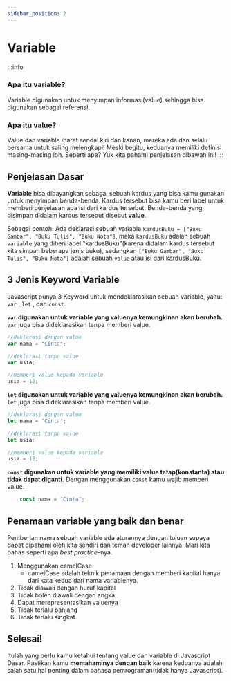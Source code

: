 ```yaml
---
sidebar_position: 2
---
```



# Variable

:::info

### Apa itu variable?

Variable digunakan untuk menyimpan informasi(value) sehingga bisa digunakan sebagai referensi.

### Apa itu value?

Value dan variable ibarat sendal kiri dan kanan, mereka ada dan selalu <BeautySentence>bersama</BeautySentence> untuk saling melengkapi! Meski begitu, keduanya memiliki definisi masing-masing loh. Seperti apa? Yuk kita pahami penjelasan dibawah ini!
:::

## Penjelasan Dasar

**Variable** bisa dibayangkan sebagai sebuah kardus yang bisa kamu gunakan untuk menyimpan benda-benda. Kardus tersebut bisa kamu beri label untuk memberi penjelasan apa isi dari kardus tersebut. Benda-benda yang disimpan didalam kardus tersebut disebut **value**.

Sebagai contoh: Ada deklarasi sebuah variable `kardusBuku = ["Buku Gambar", "Buku Tulis", "Buku Nota"]`, maka `kardusBuku` adalah sebuah `variable` yang diberi label "kardusBuku"(karena didalam kardus tersebut kita simpan beberapa jenis buku), sedangkan `["Buku Gambar", "Buku Tulis", "Buku Nota"]` adalah sebuah `value` atau isi dari kardusBuku.

## 3 Jenis Keyword Variable

Javascript punya 3 Keyword untuk mendeklarasikan sebuah variable, yaitu: `var` , `let` , dan `const`.

**`var` digunakan untuk variable yang valuenya kemungkinan akan berubah.**
`var` juga bisa dideklarasikan tanpa memberi value.

```javascript
//deklarasi dengan value
var nama = "Cinta";

//deklarasi tanpa value
var usia;

//memberi value kepada variable
usia = 12;
```

**`let` digunakan untuk variable yang valuenya kemungkinan akan berubah.**
`let` juga bisa dideklarasikan tanpa memberi value.

```javascript
//deklarasi dengan value
let nama = "Cinta";

//deklarasi tanpa value
let usia;

//memberi value kepada variable
usia = 12;
```

**`const` digunakan untuk variable yang memiliki value tetap(konstanta) atau tidak dapat diganti.**
Dengan menggunakan `const` kamu wajib memberi value.

```Javascript
    const nama = "Cinta";
```

## Penamaan variable yang baik dan benar

Pemberian nama sebuah variable ada aturannya dengan tujuan supaya dapat dipahami oleh kita sendiri dan teman developer lainnya. Mari kita bahas seperti apa _best practice_-nya.

1. Menggunakan camelCase
   - camelCase adalah teknik penamaan dengan memberi kapital hanya dari kata kedua dari nama variablenya.
2. Tidak diawali dengan huruf kapital
3. Tidak boleh diawali dengan angka
4. Dapat merepresentasikan valuenya
5. Tidak terlalu panjang
6. Tidak terlalu singkat.

## Selesai&#33;

Itulah yang perlu kamu ketahui tentang value dan variable di Javascript Dasar. Pastikan kamu **memahaminya dengan baik** karena keduanya adalah salah satu hal penting dalam bahasa pemrograman(tidak hanya Javascript).
